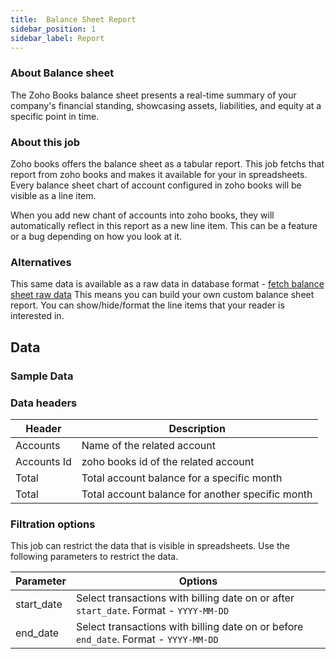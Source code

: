 ```yaml
---
title:  Balance Sheet Report
sidebar_position: 1
sidebar_label: Report
--- 
```

<AddJob
  template="gsheet_zoho_books_simple_balance_sheet"
/>

### About Balance sheet

The Zoho Books balance sheet presents a real-time summary of your company's financial standing, showcasing assets, liabilities, and equity at a specific point in time. 

### About this job
Zoho books offers the balance sheet as a tabular report. This job fetchs that report from zoho books and makes it available for your in spreadsheets. Every balance sheet chart of account configured in zoho books will be visible as a line item. 

When you add new chant of accounts into zoho books, they will automatically reflect in this report as a new line item. This can be a feature or a bug depending on how you look at it. 

### Alternatives
This same data is available as a raw data in database format - [fetch balance sheet raw data](/library/jobs/zoho_books/fetch_balance_sheet/raw_data) This means you can build your own custom balance sheet report. You can show/hide/format the line items that your reader is interested in. 


## Data

### Sample Data

<Gsheet
  src="https://docs.google.com/spreadsheets/d/1-gX-uq5YrTW-6gQJYM-mNXitEOfJLTiQCvPtV8CR1Yc/edit#gid=1264590396"
/>


### Data headers

| Header | Description |
|----|----|
| Accounts | Name of the related account |
| Accounts Id | zoho books id of the related account |
| Total |  Total account balance for a specific month |
| Total |  Total account balance for another specific month |


### Filtration options

This job can restrict the data that is visible in spreadsheets. Use the following parameters to restrict the data.

| Parameter | Options |
|----|----|
| start_date | Select transactions with billing date on or after `start_date`. Format - `YYYY-MM-DD` |
| end_date | Select transactions with billing date on or before `end_date`. Format - `YYYY-MM-DD` |

<!---
## Others

### Similar jobs

Similar sort of data can be achieved by using get accounting transaction job and filtering it by invoice type. 

### Reports that use this job

Here are some of the report templates that use this job: 
-->
